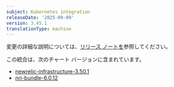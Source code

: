 ```yaml
---
subject: Kubernetes integration
releaseDate: '2025-09-09'
version: 3.45.1
translationType: machine
---
```


変更の詳細な説明については、[リリース ノートを](https://github.com/newrelic/nri-kubernetes/releases/tag/v3.45.1)参照してください。

この統合は、次のチャート バージョンに含まれています。

* [newrelic-infrastructure-3.50.1](https://github.com/newrelic/nri-kubernetes/releases/tag/newrelic-infrastructure-3.50.1)
* [nri-bundle-6.0.12](https://github.com/newrelic/helm-charts/releases/tag/nri-bundle-6.0.12)